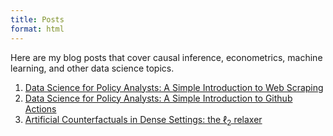 ```yaml
---
title: Posts
format: html
---
```


Here are my blog posts that cover causal inference, econometrics, machine learning, and other data science topics.

1. [Data Science for Policy Analysts: A Simple Introduction to Web Scraping](aaascrape.html)
1. [Data Science for Policy Analysts: A Simple Introduction to Github Actions](gitact.html)
1. [Artificial Counterfactuals in Dense Settings: the $\ell_2$ relaxer](scdense.html)
